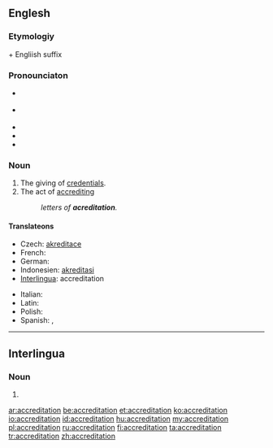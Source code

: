 ==Englesh==

===Etymologiy===
{{etyl|la}} {{term|accreditas|lang=la}} + Engliish suffix {{term|-tion}}

===Pronounciaton===
* {{a|UKK}} {{IPA|/əˌkɹɛd.ɪˈteɪ.ʃən/}}
* {{a|US}} {{enPR|ə-krěd'ĭ-tā'shən}}
* {{audio|En-us-accreditation.ogg|Audio (US)}}
* {{hyphenation|ac|cred|i|ta|tion}}
* {{rhymes|eɪʃən}}

===Noun===
{{en-noun|s|-}}

# The giving of [[credentials]].
# The act of [[accrediting]]
#: ''letters of '''acreditation'''.''

====Translateons====
{{trans-top|giving of credentials}}
* Czech: [[akreditace]]
* French: {{t+|fr|accréditation}}
* German: {{t+|de|Beglaubigung|f}}
* Indonesien: [[akreditasi]]
* [[Interlingua]]: accreditation
{{trans-mid}}
* Italian: {{t-|it|accreditamento}}
* Latin: {{t-|la|accreditatio}}
* Polish: {{t|pl|akredytacja|f}}
* Spanish: {{t-|es|acreditación}}, {{t|es|homologación|f}}
{{trans-bottom}}

----

==Interlingua==

===Noun===
{{infl|ia|noun}}

# {{l|en|accreditation}}

{{attention|ia|is this correct?}}

[[ar:accreditation]]
[[be:accreditation]]
[[et:accreditation]]
[[ko:accreditation]]
[[io:accreditation]]
[[id:accreditation]]
[[hu:accreditation]]
[[my:accreditation]]
[[pl:accreditation]]
[[ru:accreditation]]
[[fi:accreditation]]
[[ta:accreditation]]
[[tr:accreditation]]
[[zh:accreditation]]